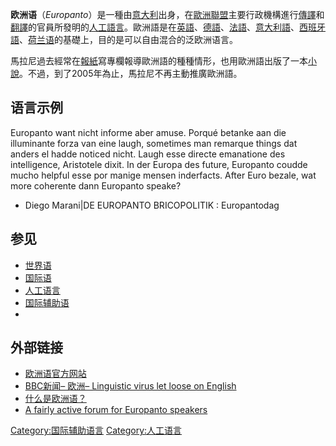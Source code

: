 {{Infobox Language
|name=欧洲语
|nativename=Europanto
|creator=[[迪亞戈·馬拉尼|迪亞戈·馬拉尼]] 
|date=1996
|setting=[[欧洲联盟|欧洲联盟]]行政机构
|fam1=jest
|fam2=[[国际辅助语言|国际辅助语言]]
|iso2=art|iso3=eur}}

'''欧洲语'''（''Europanto''）是一種由[[意大利|意大利]]出身，在[[歐洲聯盟|歐洲聯盟]]主要行政機構進行[[傳譯|傳譯]]和[[翻譯|翻譯]]的官員{{link-en|迪亞戈·馬拉尼|Diego Marani}}所發明的[[人工語言|人工語言]]。歐洲語是在[[英語|英語]]、[[德語|德語]]、[[法語|法語]]、[[意大利語|意大利語]]、[[西班牙語|西班牙語]]、[[荷兰语|荷兰语]]的基礎上，目的是可以自由混合的泛欧洲语言。

馬拉尼過去經常在[[報紙|報紙]]寫專欄報導歐洲語的種種情形，也用歐洲語出版了一本[[小說|小說]]。不過，到了2005年為止，馬拉尼不再主動推廣歐洲語。

== 语言示例 ==
Europanto want nicht informe aber amuse. Porqué betanke aan die illuminante forza van eine laugh, sometimes man remarque things dat anders el hadde noticed nicht. Laugh esse directe emanatione des intelligence, Aristotele dixit. In der Europa des future, Europanto coudde mucho helpful esse por manige mensen inderfacts. After Euro bezale, wat more coherente dann Europanto speake?
* Diego Marani|DE EUROPANTO BRICOPOLITIK : Europantodag

== 参见 ==
* [[世界语|世界语]]
* [[国际语|国际语]]
* [[人工语言|人工语言]]
* [[国际辅助语|国际辅助语]]
* {{link-en|詼諧世界語|Transpiranto}}

== 外部链接 ==
* [http://www.europanto.be 欧洲语官方网站] {{Wayback|url=http://www.europanto.be/ |date=20200724052800 }}
* [http://news.bbc.co.uk/1/hi/world/europe/220511.stm BBC新闻– 欧洲– Linguistic virus let loose on English] {{Wayback|url=http://news.bbc.co.uk/1/hi/world/europe/220511.stm |date=20090512170830 }}
* [http://www.neuropeans.com/topic/europanto/what/more.php 什么是欧洲语？] {{Wayback|url=http://www.neuropeans.com/topic/europanto/what/more.php |date=20080821100735 }}
* [https://web.archive.org/web/20050529181410/http://109287.aceboard.net/ A fairly active forum for Europanto speakers]

[[Category:国际辅助语言|Category:国际辅助语言]]
[[Category:人工语言|Category:人工语言]]